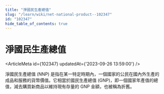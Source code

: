 ```yaml
---
title: "淨國民生產總值"
slug: "/learn/wiki/net-national-product--102347"
id: "102347"
hide_table_of_contents: true
---
```



# 淨國民生產總值

<ArticleMeta id={102347} updatedAt={'2023-09-26 13:59:00'} />
<div className='border-solid border-b border-t-0 my-4 border-[var(--ifm-color-gray-300)]' />

淨國民生產總值 (NNP) 是指在某一特定時期內，一個國家的公民在國內外生產的成品和服務的貨幣價值。它相當於國民生產總值 (GNP)，即一個國家年產值的總值，減去購買新商品以維持現有存量的 GNP 金額，也被稱為折舊。
